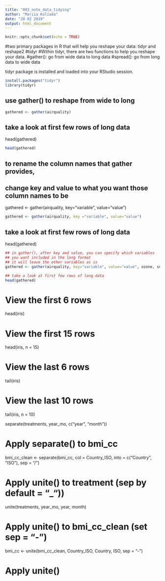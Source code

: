 ```yaml
---
title: "003_note_data_tidying"
author: "Mariia Koliada"
date: "28 02 2019"
output: html_document
---
```


```r
knitr::opts_chunk$set(echo = TRUE)
```

#two primary packages in R that will help you reshape your data: tidyr and reshape2
#tidyr
#Within tidyr, there are two functions to help you reshape your data.
#gather(): go from wide data to long data
#spread(): go from long data to wide data

tidyr package is installed and loaded into your RStudio session.

```r
install.packages("tidyr")
library(tidyr)
```

## use gather() to reshape from wide to long
```r
gathered <- gather(airquality)
```

## take a look at first few rows of long data
head(gathered)
```r
head(gathered)
```
## to rename the column names that gather provides,
## change key and value to what you want those column names to be
gathered <- gather(airquality, key="variable", value="value")
```r
gathered <- gather(airquality, key ="variable", value="value")
```


## take a look at first few rows of long data
head(gathered)

```r
## in gather(), after key and value, you can specify which variables 
## you want included in the long format
## it will leave the other variables as is
gathered <- gather(airquality, key="variable", value="value", ozone, solar.r, wind, temp)

## take a look at first few rows of long data
head(gathered)
```

# View the first 6 rows
head(iris)

# View the first 15 rows
head(iris, n = 15)

# View the last 6 rows
tail(iris)

# View the last 10 rows
tail(iris, n = 10)

separate(treatments, year_mo, c("year", "month"))

# Apply separate() to bmi_cc
bmi_cc_clean <- separate(bmi_cc, col = Country_ISO, into = c("Country", "ISO"), sep = "/")

# Apply unite() to treatment (sep by default = "_"))
unite(treatments, year_mo, year, month)

# Apply unite() to bmi_cc_clean (set sep = "-")
bmi_cc <- unite(bmi_cc_clean, Country_ISO, Country, ISO, sep = "-")


# Apply unite() 
